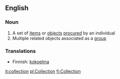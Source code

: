 ==English==
===Noun===
#A set of [[item]]s or [[object]]s [[procure]]d by an individual
#Multiple related objects associated as a [[group]]
===Translations===
*Finnish: [[kokoelma]]

[[it:collection]]
[[pl:Collection]]
[[fi:Collection]]